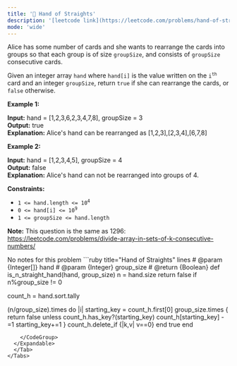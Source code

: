 ```yaml
---
title: '🧀 Hand of Straights'
description: '[leetcode link](https://leetcode.com/problems/hand-of-straights/description/)'
mode: 'wide'
---
```

<Tabs>
  <Tab title="Question" icon="circle-question" iconType="regular">
    <Card>
      <p>Alice has some number of cards and she wants to rearrange the cards into groups so that each group is of size <code>groupSize</code>, and consists of <code>groupSize</code> consecutive cards.</p>  <p>Given an integer array <code>hand</code> where <code>hand[i]</code> is the value written on the <code>i<sup>th</sup></code> card and an integer <code>groupSize</code>, return <code>true</code> if she can rearrange the cards, or <code>false</code> otherwise.</p>   <p><strong class="example">Example 1:</strong></p>   <strong>Input:</strong> hand = [1,2,3,6,2,3,4,7,8], groupSize = 3 <br/> <strong>Output:</strong> true <br/> <strong>Explanation:</strong> Alice&#39;s hand can be rearranged as [1,2,3],[2,3,4],[6,7,8]   <p><strong class="example">Example 2:</strong></p>   <strong>Input:</strong> hand = [1,2,3,4,5], groupSize = 4 <br/> <strong>Output:</strong> false <br/> <strong>Explanation:</strong> Alice&#39;s hand can not be rearranged into groups of 4.     <p><strong>Constraints:</strong></p>  <ul>  <li><code>1 &lt;= hand.length &lt;= 10<sup>4</sup></code></li>  <li><code>0 &lt;= hand[i] &lt;= 10<sup>9</sup></code></li>  <li><code>1 &lt;= groupSize &lt;= hand.length</code></li> </ul>   <p><strong>Note:</strong> This question is the same as 1296: <a href="https://leetcode.com/problems/divide-array-in-sets-of-k-consecutive-numbers/" target="_blank">https://leetcode.com/problems/divide-array-in-sets-of-k-consecutive-numbers/</a></p> 
    </Card>
  </Tab>
  <Tab title="Solution" icon="lightbulb" iconType="regular" >
    <Card>
      No notes for this problem
    </Card>
  <Expandable title="code">
    <CodeGroup dropdown>
```ruby title="Hand of Straights" lines
# @param {Integer[]} hand
# @param {Integer} group_size
# @return {Boolean}
def is_n_straight_hand(hand, group_size)
  n = hand.size
  return false if n%group_size != 0

  count_h = hand.sort.tally

  (n/group_size).times do |i|
    starting_key = count_h.first[0]
    group_size.times {
      return false unless count_h.has_key?(starting_key)
      count_h[starting_key] -=1
      starting_key+=1
    }
    count_h.delete_if {|k,v| v==0}
  end
  true
end
```
    </CodeGroup>
  </Expandable>
  </Tab>
</Tabs>